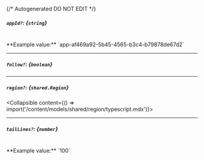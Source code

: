 {/* Autogenerated DO NOT EDIT  */}

##### `appId?`: *{`string`}*
<br/>
**Example value:** `app-af469a92-5b45-4565-b3c4-b79878de67d2`

---
##### `follow?`: *{`boolean`}*

---
##### `region?`: *{`shared.Region`}*
<Collapsible content={() => import('/content/models/shared/region/typescript.mdx')}>
</Collapsible>

---
##### `tailLines?`: *{`number`}*
<br/>
**Example value:** `100`

